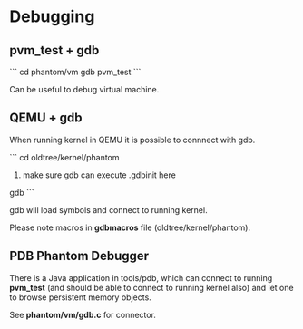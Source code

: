 = Debugging =

== pvm_test + gdb ==

```
cd phantom/vm
gdb pvm_test
```

Can be useful to debug virtual machine.

== QEMU + gdb ==

When running kernel in QEMU it is possible to connnect with gdb. 

```
cd oldtree/kernel/phantom
# make sure gdb can execute .gdbinit here
gdb
```

gdb will load symbols and connect to running kernel.

Please note macros in '''gdbmacros''' file (oldtree/kernel/phantom).

== PDB Phantom Debugger ==

There is a Java application in tools/pdb, which can connect to running '''pvm_test''' 
(and should be able to connect to running kernel also) and let one to browse persistent 
memory objects.

See '''phantom/vm/gdb.c''' for connector.
